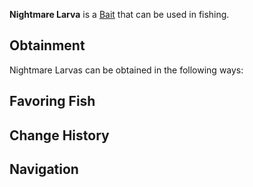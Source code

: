 {{BaitInfobox
|image          = Bait Nightmare Larva.png
|rarity         = Mythical
|crates         = 
|angler_quests  = <!--TBD-->
|pref_luck      = 120
|univ_luck      = 35
|resilience     = 25
|lure           = 25
|ability        = 
}}
'''Nightmare Larva''' is a {{Rarity|Mythical}} [[Bait]] that can be used in fishing.

== Obtainment ==
Nightmare Larvas can be obtained in the following ways:
<!--* [[Angler]] Quests, starting from the ?th completion-->

== Favoring Fish ==
{{Fish by Category Table|Nightmare Larva-Loving Fish|event=1|show_location=1|hide_bait=1|resultsheader='''%PAGES%''' [[Fish]] prefer Nightmare Larvas:|noresultsheader=No fish prefer Nightmare Larvas.}}

== Change History ==
{{Change History|1.0}}

== Navigation ==
{{Bait Navbox}}